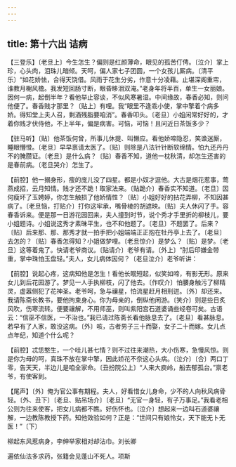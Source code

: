 ```yaml
---
---
---
```

title: 第十六出 诘病
---

【三登乐】〔老旦上〕今生怎生？偏则是红颜薄命，眼见的孤苦仃俜。〔泣介〕掌上珍，心头肉，泪珠儿暗倾。天呵，偏人家七子团圆，一个女孩儿厮病。〔清平乐〕“如花娇怯，合得天饶借。风雨于花生分劣，作意十分凌藉。止堪深阁重帘，谁教月榭风檐。我发短回肠寸断，眼昏眵泪双淹。”老身年将半百，单生一女丽娘。因何一病，起倒半年？看他举止容谈，不似风寒暑湿。中间缘故，春香必知，则问他便了。春香贱才那里？〔贴上〕有哩。我“眼里不逢乖小使，掌中擎着个病多娇。得知堂上夫人召，剩酒残脂要咱消”。春香叩头。〔老旦〕小姐闲常好好的，才着你贱才伏侍他，不上半年，偏是病害。可恼，可恼！且问近日茶饭多少？

【驻马听】〔贴〕他茶饭何曾，所事儿休提、叫懒应。看他娇啼隐忍，笑谵迷厮，睡眼懵憕。〔老旦〕早早禀请太医了。〔贴〕则除是八法针针断软绵情。怕九还丹丹不的腌臜证。〔老旦〕是什么病？〔贴〕春香不知，道他一枕秋清，却怎生还害的是春前病。〔老旦哭介〕怎生了。

【前腔】他一搦身形，瘦的庞儿没了四星。都是小奴才逗他。大古是烟花惹事，莺燕成招，云月知情。贱才还不跪！取家法来。〔贴跪介〕春香实不知道。〔老旦〕因何瘦坏了玉娉婷，你怎生触损了他娇情性？〔贴〕小姐好好的拈花弄柳，不知因甚病了。〔老旦恼，打贴介〕打你这牢承，嘴骨棱的胡遮映。〔贴〕夫人休闪了手。容春香诉来。便是那一日游花园回来，夫人撞到时节，说个秀才手里折的柳枝儿，要小姐题诗。小姐说这秀才素昧平生，也不和他题了。〔老旦〕不题罢了。后来？〔贴〕后来那、那、那秀才就一拍手把小姐端端正正抱在牡丹亭上去了。〔老旦〕去怎的？〔贴〕春香怎得知？小姐做梦哩。〔老旦惊介〕是梦么？〔贴〕是梦。〔老旦〕这等着鬼了。快请老爷商议。〔贴请介〕老爷有请。〔外上〕“肘后印嫌金带重，掌中珠怕玉盘轻。”夫人，女儿病体因何？〔老旦泣介〕老爷听讲：

【前腔】说起心疼，这病知他是怎生！看他长眠短起，似笑如啼，有影无形。原来女儿到后花园游了。梦见一人手执柳枝，闪了他去。〔作叹介〕怕腰身触污了柳精灵，虚嚣侧犯了花神圣。老爷呵，急与禳星，怕流星赶月相刑迸。〔外〕却还来。我请陈斋长教书，要他拘束身心。你为母亲的，倒纵他闲游。〔笑介〕则是些日炙风吹，伤寒流转。便要禳解，不用师巫，则叫紫阳宫石道婆诵些经卷可矣。古语云：“信巫不信医，一不治也。”我已请过陈斋长看他脉息去了。〔老旦〕看甚脉息。若早有了人家，敢没这病。〔外〕咳，古者男子三十而娶，女子二十而嫁。女儿点点年纪，知道个什么呢？

【前腔】忒恁憨生，一个哇儿甚七情？则不过往来潮热，大小伤寒，急慢风惊。则是你为母的呵，真珠不放在掌中擎，因此娇花不奈这心头病。〔泣介〕〔合〕两口丁零，告天天，半边儿是咱全家命。〔丑扮院公上〕“人来大庾岭，船去郁孤台。”禀老爷，有使客到。

【尾声】〔外〕俺为官公事有期程。夫人，好看惜女儿身命，少不的人向秋风病骨轻。〔外、丑下〕〔老旦、贴吊场介〕〔老旦〕“无官一身轻，有子万事足。”我看老相公则为往来使客，把女儿病都不瞧。好伤怀也。〔泣介〕想起来一边叫石道婆禳解，一边教陈教授下药。知他效验如何？正是：“世间只有娘怜女，天下能无卜无医！”〔下〕

柳起东风惹病身，李绅举家相对却沾巾。刘长卿

遍依仙法多求药，张籍会见蓬山不死人。项斯

